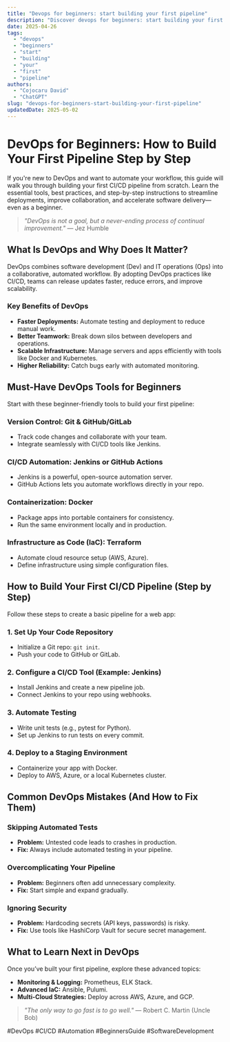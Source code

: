 ```yaml
---
title: "Devops for beginners: start building your first pipeline"
description: "Discover devops for beginners: start building your first pipeline with this in-depth guide, providing actionable insights and practical tips to boost your knowledge and results."
date: 2025-04-26
tags:
  - "devops"
  - "beginners"
  - "start"
  - "building"
  - "your"
  - "first"
  - "pipeline"
authors:
  - "Cojocaru David"
  - "ChatGPT"
slug: "devops-for-beginners-start-building-your-first-pipeline"
updatedDate: 2025-05-02
---
```


# DevOps for Beginners: How to Build Your First Pipeline Step by Step  

If you're new to DevOps and want to automate your workflow, this guide will walk you through building your first CI/CD pipeline from scratch. Learn the essential tools, best practices, and step-by-step instructions to streamline deployments, improve collaboration, and accelerate software delivery—even as a beginner.  

> *"DevOps is not a goal, but a never-ending process of continual improvement."* — Jez Humble  

## What Is DevOps and Why Does It Matter?  

DevOps combines software development (Dev) and IT operations (Ops) into a collaborative, automated workflow. By adopting DevOps practices like CI/CD, teams can release updates faster, reduce errors, and improve scalability.  

### Key Benefits of DevOps  

- **Faster Deployments:** Automate testing and deployment to reduce manual work.  
- **Better Teamwork:** Break down silos between developers and operations.  
- **Scalable Infrastructure:** Manage servers and apps efficiently with tools like Docker and Kubernetes.  
- **Higher Reliability:** Catch bugs early with automated monitoring.  

## Must-Have DevOps Tools for Beginners  

Start with these beginner-friendly tools to build your first pipeline:  

### Version Control: Git & GitHub/GitLab  

- Track code changes and collaborate with your team.  
- Integrate seamlessly with CI/CD tools like Jenkins.  

### CI/CD Automation: Jenkins or GitHub Actions  

- Jenkins is a powerful, open-source automation server.  
- GitHub Actions lets you automate workflows directly in your repo.  

### Containerization: Docker  

- Package apps into portable containers for consistency.  
- Run the same environment locally and in production.  

### Infrastructure as Code (IaC): Terraform  

- Automate cloud resource setup (AWS, Azure).  
- Define infrastructure using simple configuration files.  

## How to Build Your First CI/CD Pipeline (Step by Step)  

Follow these steps to create a basic pipeline for a web app:  

### 1. Set Up Your Code Repository  

- Initialize a Git repo: `git init`.  
- Push your code to GitHub or GitLab.  

### 2. Configure a CI/CD Tool (Example: Jenkins)  

- Install Jenkins and create a new pipeline job.  
- Connect Jenkins to your repo using webhooks.  

### 3. Automate Testing  

- Write unit tests (e.g., pytest for Python).  
- Set up Jenkins to run tests on every commit.  

### 4. Deploy to a Staging Environment  

- Containerize your app with Docker.  
- Deploy to AWS, Azure, or a local Kubernetes cluster.  

## Common DevOps Mistakes (And How to Fix Them)  

### Skipping Automated Tests  

- **Problem:** Untested code leads to crashes in production.  
- **Fix:** Always include automated testing in your pipeline.  

### Overcomplicating Your Pipeline  

- **Problem:** Beginners often add unnecessary complexity.  
- **Fix:** Start simple and expand gradually.  

### Ignoring Security  

- **Problem:** Hardcoding secrets (API keys, passwords) is risky.  
- **Fix:** Use tools like HashiCorp Vault for secure secret management.  

## What to Learn Next in DevOps  

Once you’ve built your first pipeline, explore these advanced topics:  

- **Monitoring & Logging:** Prometheus, ELK Stack.  
- **Advanced IaC:** Ansible, Pulumi.  
- **Multi-Cloud Strategies:** Deploy across AWS, Azure, and GCP.  

> *"The only way to go fast is to go well."* — Robert C. Martin (Uncle Bob)  

#DevOps #CI/CD #Automation #BeginnersGuide #SoftwareDevelopment